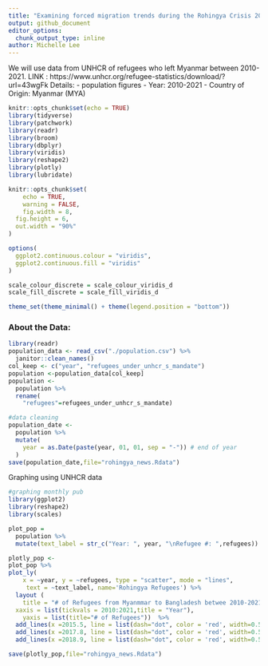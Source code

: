 ```yaml
---
title: "Examining forced migration trends during the Rohingya Crisis 2010-2021"
output: github_document
editor_options: 
  chunk_output_type: inline
author: Michelle Lee
---
```


We will use data from UNHCR of refugees who left Myanmar between 2010-2021. 
LINK : https://www.unhcr.org/refugee-statistics/download/?url=43wgFk
Details:
- population figures
- Year: 2010-2021
- Country of Origin: Myanmar (MYA)

```r
knitr::opts_chunk$set(echo = TRUE)
library(tidyverse)
library(patchwork)
library(readr)
library(broom)
library(dbplyr)
library(viridis)
library(reshape2)
library(plotly)
library(lubridate)

knitr::opts_chunk$set(
	echo = TRUE,
	warning = FALSE,
	fig.width = 8, 
  fig.height = 6,
  out.width = "90%"
)

options(
  ggplot2.continuous.colour = "viridis",
  ggplot2.continuous.fill = "viridis"
)

scale_colour_discrete = scale_colour_viridis_d
scale_fill_discrete = scale_fill_viridis_d

theme_set(theme_minimal() + theme(legend.position = "bottom"))
```
### About the Data: 
``` r
library(readr)
population_data <- read_csv("./population.csv") %>%
  janitor::clean_names()
col_keep <- c("year", "refugees_under_unhcr_s_mandate")
population <-population_data[col_keep]
population <-
  population %>%
  rename(
    "refugees"=refugees_under_unhcr_s_mandate)

#data cleaning
population_date <-
  population %>%
  mutate(
    year = as.Date(paste(year, 01, 01, sep = "-")) # end of year
  ) 
save(population_date,file="rohingya_news.Rdata")
```

Graphing using UNHCR data
```r
#graphing monthly pub
library(ggplot2)
library(reshape2)
library(scales)

plot_pop =
  population %>%
  mutate(text_label = str_c("Year: ", year, "\nRefugee #: ",refugees)) 

plotly_pop <- 
plot_pop %>%
plot_ly(
    x = ~year, y = ~refugees, type = "scatter", mode = "lines",
     text = ~text_label, name='Rohingya Refugees') %>%
  layout (
    title = "# of Refugees from Myanmmar to Bangladesh betwee 2010-2021",
  xaxis = list(tickvals = 2010:2021,title = "Year"),
    yaxis = list(title="# of Refugees"))  %>%
  add_lines(x =2015.5, line = list(dash="dot", color = 'red', width=0.5, opacity = 0.2), showlegend = FALSE) %>%
  add_lines(x =2017.8, line = list(dash="dot", color = 'red', width=0.5, opacity = 0.2), showlegend = FALSE) %>%
  add_lines(x =2018.9, line = list(dash="dot", color = 'red', width=0.5, opacity = 0.2), showlegend = FALSE)

save(plotly_pop,file="rohingya_news.Rdata")
```